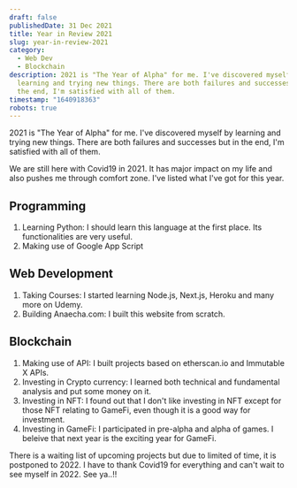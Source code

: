 ```yaml
---
draft: false
publishedDate: 31 Dec 2021
title: Year in Review 2021
slug: year-in-review-2021
category:
  - Web Dev
  - Blockchain
description: 2021 is "The Year of Alpha" for me. I've discovered myself by
  learning and trying new things. There are both failures and successes but in
  the end, I'm satisfied with all of them.
timestamp: "1640918363"
robots: true
---
```

2021 is "The Year of Alpha" for me. I've discovered myself by learning and trying new things. There are both failures and successes but in the end, I'm satisfied with all of them.

We are still here with Covid19 in 2021. It has major impact on my life and also pushes me through comfort zone. I've listed what I've got for this year.

## Programming

1. Learning Python: I should learn this language at the first place. Its functionalities are very useful.
2. Making use of Google App Script

## Web Development

1. Taking Courses: I started learning Node.js, Next.js, Heroku and many more on Udemy. 
2. Building Anaecha.com: I built this website from scratch.

## Blockchain

1. Making use of API: I built projects based on etherscan.io and Immutable X APIs.
2. Investing in Crypto currency: I learned both technical and fundamental analysis and put some money on it.
3. Investing in NFT: I found out that I don't like investing in NFT except for those NFT relating to GameFi, even though it is a good way for investment.
4. Investing in GameFi: I participated in pre-alpha and alpha of games. I beleive that next year is the exciting year for GameFi.

There is a waiting list of upcoming projects but due to limited of time, it is postponed to 2022. I have to thank Covid19 for everything and can't wait to see myself in 2022. See ya..!!
